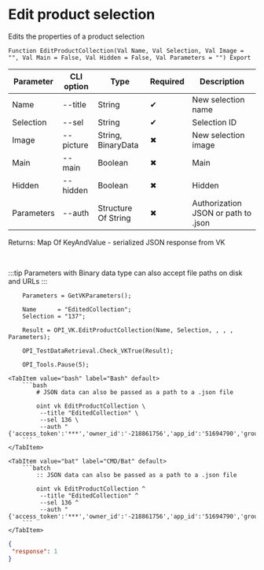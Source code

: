 ﻿---
sidebar_position: 4
description: Edit product selection and other functions to work with VK in the Open Integration Package, a free open-source integration library for 1C:Enterprise 8, OneScript and CLI
keywords: [1C, 1С, 1С:Enterprise, 1С:Enterprise 8.3, API, Integration, Services, Exchange, OneScript, CLI, VK]
---


# Edit product selection
 Edits the properties of a product selection



`Function EditProductCollection(Val Name, Val Selection, Val Image = "", Val Main = False, Val Hidden = False, Val Parameters = "") Export`

  | Parameter | CLI option | Type | Required | Description |
  |-|-|-|-|-|
  | Name | --title | String | &#x2714; | New selection name |
  | Selection | --sel | String | &#x2714; | Selection ID |
  | Image | --picture | String, BinaryData | &#x2716; | New selection image |
  | Main | --main | Boolean | &#x2716; | Main |
  | Hidden | --hidden | Boolean | &#x2716; | Hidden |
  | Parameters | --auth | Structure Of String | &#x2716; | Authorization JSON or path to .json |

  
  Returns:  Map Of KeyAndValue - serialized JSON response from VK

<br/>

:::tip
Parameters with Binary data type can also accept file paths on disk and URLs
:::
<br/>



```bsl title="1C:Enterprise/OneScript code example"
    Parameters = GetVKParameters();

    Name      = "EditedCollection";
    Selection = "137";

    Result = OPI_VK.EditProductCollection(Name, Selection, , , , Parameters);

    OPI_TestDataRetrieval.Check_VKTrue(Result);

    OPI_Tools.Pause(5);
```
 

 <Tabs>
  
    <TabItem value="bash" label="Bash" default>
        ```bash
            # JSON data can also be passed as a path to a .json file
            
            oint vk EditProductCollection \
             --title "EditedCollection" \
             --sel 136 \
             --auth "{'access_token':'***','owner_id':'-218861756','app_id':'51694790','group_id':'218861756'}"
        ```
    </TabItem>
  
    <TabItem value="bat" label="CMD/Bat" default>
        ```batch
            :: JSON data can also be passed as a path to a .json file
            
            oint vk EditProductCollection ^
             --title "EditedCollection" ^
             --sel 136 ^
             --auth "{'access_token':'***','owner_id':'-218861756','app_id':'51694790','group_id':'218861756'}"
        ```
    </TabItem>
</Tabs>


```json title="Result"
{
 "response": 1
}
```
